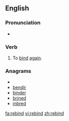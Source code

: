==English==

===Pronunciation===
*{{IPA|/'ribaɪnd/}}

===Verb===
{{en-verb|rebinds|rebinding|rebound|rebound}}

# To [[bind]] [[again]].

===Anagrams===
* {{alphagram|bdeinr}}
* [[bendir#English|bendir]]
* [[binder#English|binder]]
* [[brined#English|brined]]
* [[inbred#English|inbred]]

[[fa:rebind]]
[[vi:rebind]]
[[zh:rebind]]